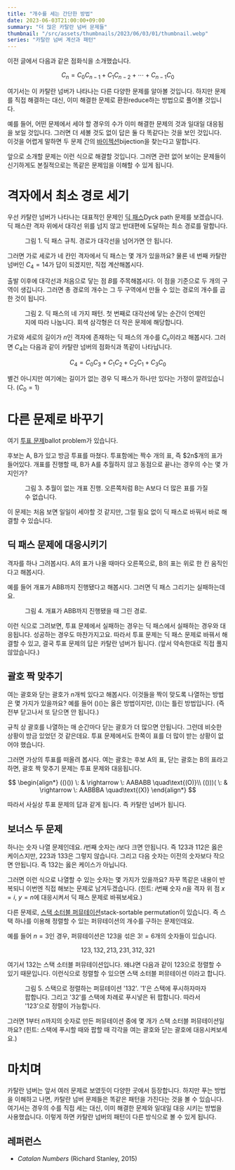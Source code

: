 ```yaml
---
title: "개수를 세는 간단한 방법"
date: 2023-06-03T21:00:00+09:00
summary: "더 많은 카탈란 넘버 문제들"
thumbnail: "/src/assets/thumbnails/2023/06/03/01/thumbnail.webp"
series: "카탈란 넘버 계산과 패턴"
---
```






<PostLink href="/2023/06/02/01">이전 글</PostLink>에서 다음과 같은 점화식을 소개했습니다.

$$
C_n = C_0 C_{n-1} + C_1 C_{n-2} + \cdots + C_{n-1} C_0
$$

여기서는 이 카탈란 넘버가 나타나는 다른 다양한 문제를 알아볼 것입니다.
하지만 문제를 직접 해결하는 대신, 이미 해결한 문제로 환원<L>reduce</L>하는 방법으로 풀어볼 것입니다.

예를 들어, 어떤 문제에서 세야 할 경우의 수가 이미 해결한 문제의 것과 일대일 대응됨을 보일 것입니다.
그러면 더 세볼 것도 없이 답은 둘 다 똑같다는 것을 보인 것입니다.
이것을 어렵게 말하면 두 문제 간의 [바이젝션][wiki-bijection]<L>bijection</L>을 찾는다고 말합니다.

[wiki-bijection]: https://en.wikipedia.org/wiki/Bijection

앞으로 소개할 문제는 이런 식으로 해결할 것입니다.
그러면 관련 없어 보이는 문제들이 신기하게도 본질적으로는 똑같은 문제임을 이해할 수 있게 됩니다.



# 격자에서 최소 경로 세기

우선 카탈란 넘버가 나타나는 대표적인 문제인 [딕 패스][wolfram-dyck-path]<L>Dyck path</L> 문제를 보겠습니다.
딕 패스란 격자 위에서 대각선 위를 넘지 않고 반대편에 도달하는 최소 경로를 말합니다.

[wolfram-dyck-path]: https://mathworld.wolfram.com/DyckPath.html

<Figure src={fig1} alt="Dyck path">
  <FigureCaption slot="caption">그림 1. 딕 패스 규칙. 경로가 대각선을 넘어가면 안 됩니다.</FigureCaption>
</Figure>

그러면 가로 세로가 네 칸인 격자에서 딕 패스는 몇 개가 있을까요?
물론 네 번째 카탈란 넘버인 $C_4 = 14$가 답이 되겠지만, 직접 계산해봅시다.

출발 이후에 대각선과 처음으로 닿는 점 $B$를 주목해봅시다.
이 점을 기준으로 두 개의 구역이 생깁니다.
그러면 총 경로의 개수는 그 두 구역에서 만들 수 있는 경로의 개수를 곱한 것이 됩니다.
<Figure src={fig2} alt="Dyck path with cases">
  <FigureCaption slot="caption">그림 2. 딕 패스의 네 가지 패턴. 첫 번째로 대각선에 닿는 순간이 언제인지에 따라 나눕니다. 회색 삼각형은 더 작은 문제에 해당합니다.</FigureCaption>
</Figure>

가로와 세로의 길이가 $n$인 격자에 존재하는 딕 패스의 개수를 $C_n$이라고 해봅시다.
그러면 $C_4$는 다음과 같이 카탈란 넘버의 점화식과 똑같이 나타납니다.

$$
C_4 = C_0 C_3 + C_1 C_2 + C_2 C_1 + C_3 C_0
$$

별건 아니지만 여기에는 길이가 없는 경우 딕 패스가 하나만 있다는 가정이 깔려있습니다. ($C_0 = 1$)



# 다른 문제로 바꾸기

여기 [투표 문제][wolfram-ballot-prob]<L>ballot problem</L>가 있습니다.

[wolfram-ballot-prob]: https://mathworld.wolfram.com/BallotProblem.html

<Callout>
  후보는 A, B가 있고 방금 투표를 마쳤다.
  투표함에는 짝수 개의 표, 즉 $2n$개의 표가 들어있다.
  개표를 진행할 때, B가 A를 추월하지 않고 동점으로 끝나는 경우의 수는 몇 가지인가?
</Callout>

<Figure src={fig3} alt="Ballot problem rule">
  <FigureCaption slot="caption">그림 3. 추월이 없는 개표 진행. 오른쪽처럼 B는 A보다 더 많은 표를 가질 수 없습니다.</FigureCaption>
</Figure>

이 문제는 처음 보면 일일이 세야할 것 같지만, 그럴 필요 없이 딕 패스로 바꿔서 바로 해결할 수 있습니다.

## 딕 패스 문제에 대응시키기

격자를 하나 그려봅시다.
A의 표가 나올 때마다 오른쪽으로, B의 표는 위로 한 칸 움직인다고 해봅시다.

예를 들어 개표가 ABB까지 진행됐다고 해봅시다.
그러면 딕 패스 그리기는 실패하는데요.

<Figure src={fig4} alt="Ballot as Dyck path">
  <FigureCaption slot="caption">그림 4. 개표가 ABB까지 진행됐을 때 그린 경로.</FigureCaption>
</Figure>

이런 식으로 그려보면, 투표 문제에서 실패하는 경우는 딕 패스에서 실패하는 경우와 대응됩니다.
성공하는 경우도 마찬가지고요.
따라서 투표 문제는 딕 패스 문제로 바꿔서 해결할 수 있고, 결국 투표 문제의 답은 카탈란 넘버가 됩니다.
(앞서 약속한대로 직접 풀지 않았습니다.)

## 괄호 짝 맞추기

여는 괄호와 닫는 괄호가 $n$개씩 있다고 해봅시다.
이것들을 짝이 맞도록 나열하는 방법은 몇 가지가 있을까요?
예를 들어 $()()$는 옳은 방법이지만, $())($는 틀린 방법입니다.
(즉 전부 닫고나서 또 닫으면 안 됩니다.)

규칙 상 괄호를 나열하는 매 순간마다 닫는 괄호가 더 많으면 안됩니다.
그런데 비슷한 상황이 방금 있었던 것 같은데요.
투표 문제에서도 한쪽이 표를 더 많이 받는 상황이 없어야 했습니다.

그러면 가상의 투표를 떠올려 봅시다.
여는 괄호는 후보 A의 표, 닫는 괄호는 B의 표라고 하면, 괄호 짝 맞추기 문제는 투표 문제와 대응됩니다.

$$
\begin{align*}
  (()()) \: & \rightarrow \: AABABB \quad\text{(O)}\\
  (()))( \: & \rightarrow \: AABBBA \quad\text{(X)}
\end{align*}
$$

따라서 사실상 투표 문제의 답과 같게 됩니다.
즉 카탈란 넘버가 됩니다.

## 보너스 두 문제

하나는 숫자 나열 문제인데요.
$i$번째 숫자는 $i$보다 크면 안됩니다.
즉 $123$과 $112$은 옳은 케이스지만, $223$과 $133$은 그렇지 않습니다.
그리고 다음 숫자는 이전의 숫자보다 작으면 안됩니다.
즉 $132$는 옳은 케이스가 아닙니다.

그러면 이런 식으로 나열할 수 있는 숫자는 몇 가지가 있을까요?
자꾸 똑같은 내용이 반복되니 이번엔 직접 해보는 문제로 남겨두겠습니다.
(힌트: $i$번째 숫자 $n$을 격자 위 점 $x=i$, $y=n$에 대응시켜서 딕 패스 문제로 바꿔보세요.)

다른 문제로, [스택 소터블 퍼뮤테이션][wiki-ssp]<L>stack-sortable permutation</L>이 있습니다.
즉 스택 하나를 이용해 정렬할 수 있는 퍼뮤테이션의 개수를 구하는 문제인데요.

[wiki-ssp]: https://en.wikipedia.org/wiki/Stack-sortable_permutation

예를 들어 $n=3$인 경우, 퍼뮤테이션은 $123$을 섞은 $3!=6$개의 숫자들이 있습니다.

$$
123, 132, 213, 231, 312, 321
$$

여기서 $132$는 스택 소터블 퍼뮤테이션입니다.
왜냐면 다음과 같이 $123$으로 정렬할 수 있기 때문입니다.
이런식으로 정렬할 수 있으면 스택 소터블 퍼뮤테이션 이라고 합니다.

<Figure src={fig5} alt="Stack sortable permutation">
  <FigureCaption slot="caption">그림 5. 스택으로 정렬하는 퍼뮤테이션 '132'. '1'은 스택에 푸시하자마자 팝합니다. 그리고 '32'를 스택에 차례로 푸시넣은 뒤 팝함니다. 따라서 '123'으로 정렬이 가능합니다.</FigureCaption>
</Figure>

그러면 $1$부터 $n$까지의 숫자로 만든 퍼뮤테이션 중에 몇 개가 스택 소터블 퍼뮤테이션일까요?
(힌트: 스택에 푸시할 때와 팝할 때 각각을 여는 괄호와 닫는 괄호에 대응시켜보세요.)


# 마치며

카탈란 넘버는 앞서 여러 문제로 보였듯이 다양한 곳에서 등장합니다.
하지만 푸는 방법을 이해하고 나면, 카탈란 넘버 문제들은 똑같은 패턴을 가진다는 것을 볼 수 있습니다.
여기서는 경우의 수를 직접 세는 대신, 이미 해결한 문제와 일대일 대응 시키는 방법을 사용했습니다.
이렇게 하면 카탈란 넘버의 패턴이 다른 방식으로 볼 수 있게 됩니다.

## 레퍼런스

- *Catalan Numbers* (Richard Stanley, 2015)
